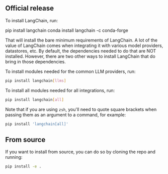 ## Official release

To install LangChain, run:


<Tabs>
  <TabItem value="pip" label="Pip" default>
    <CodeBlock language="bash">pip install langchain</CodeBlock>
  </TabItem>
  <TabItem value="conda" label="Conda">
    <CodeBlock language="bash">conda install langchain -c conda-forge</CodeBlock>
  </TabItem>
</Tabs>

That will install the bare minimum requirements of LangChain.
A lot of the value of LangChain comes when integrating it with various model providers, datastores, etc.
By default, the dependencies needed to do that are NOT installed.
However, there are two other ways to install LangChain that do bring in those dependencies.

To install modules needed for the common LLM providers, run:

```bash
pip install langchain[llms]
```

To install all modules needed for all integrations, run:

```bash
pip install langchain[all]
```

Note that if you are using `zsh`, you'll need to quote square brackets when passing them as an argument to a command, for example:

```bash
pip install 'langchain[all]'
```

## From source

If you want to install from source, you can do so by cloning the repo and running:

```bash
pip install -e .
```
